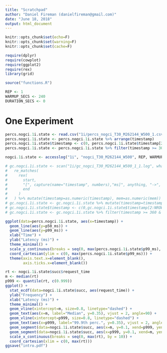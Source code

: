 ```yaml
---
title: "Scratchpad"
author: "Daniel Fireman (danielfireman@gmail.com)"
date: "June 18, 2018"
output: html_document
---
```


```r
knitr::opts_chunk$set(echo=F)
knitr::opts_chunk$set(warning=F)
knitr::opts_chunk$set(cache=F)

require(dplyr)
require(cowplot)
require(ggplot2)
require(rex)
library(grid)

source("functions.R")

REP <- 1
WARMUP_SECS <- 240
DURATION_SECS <- 0
```

# One Experiment

```r
percs.nogci.1i.state <- read.csv("1i/percs_nogci_T30_M262144_W500_1.csv")
percs.nogci.1i.state <- percs.nogci.1i.state %>% arrange(timestamp)
percs.nogci.1i.state$timestamp <- c(0, percs.nogci.1i.state$timestamp[2:NROW(percs.nogci.1i.state)]-percs.nogci.1i.state$timestamp[1])
percs.nogci.1i.state <- percs.nogci.1i.state %>% filter(timestamp >= 300 & timestamp <= 600)

nogci.1i.state <- accesslog("1i", "nogci_T30_M262144_W500", REP, WARMUP_SECS, DURATION_SECS) %>% na.omit()

# gc.nogci.1i.state <- scan("1i/gc_nogci_T30_M262144_W500_1_1.log", what = "character", sep = "\n") %>%
#   re_matches(
#     rex(
#       start,
#       "[", capture(name="timestamp", numbers),"ms]", anything, "->", capture(name="mem", numbers), "M", anything,
#       end
#     )
#   ) %>% mutate(timestamp=as.numeric(timestamp), mem=as.numeric(mem))
# gc.nogci.1i.state <- gc.nogci.1i.state %>% mutate(timestamp=timestamp/1000) %>% arrange(timestamp) %>% na.omit()
# gc.nogci.1i.state$timestamp <- c(0,gc.nogci.1i.state$timestamp[2:NROW(gc.nogci.1i.state)]-gc.nogci.1i.state$timestamp[1])
# gc.nogci.1i.state <- gc.nogci.1i.state %>% filter(timestamp >= 360 & timestamp <= 600)
```

```r
ggplot(data=percs.nogci.1i.state, aes(x=timestamp)) +
  geom_line(aes(y=p50_ms)) +
  geom_line(aes(y=p99_ms)) +
  xlab("Time") +
  ylab("Latency (ms)") +
  theme_minimal() +
  scale_y_continuous(breaks = seq(0, max(percs.nogci.1i.state$p99_ms), by = 10)) +
  coord_cartesian(ylim = c(0, max(percs.nogci.1i.state$p99_ms))) +
  theme(axis.text.x=element_blank(),
        axis.ticks.x=element_blank())
```

```r
rt <- nogci.1i.state$succ$request_time
m <- median(rt)
p999 <- quantile(rt, c(0.999))
ggplot() +
  stat_ecdf(data=nogci.1i.state$succ, aes(request_time)) +
  ylab("Frequency") +
  xlab("Latency (ms)") +
  theme_minimal() +
  geom_vline(xintercept=m, size=0.8, linetype="dashed") +
  geom_text(aes(x=m, label="Median", y=0.35), vjust = 2, angle=90) +
  geom_vline(xintercept=p999, size=0.8, linetype="dashed") +
  geom_text(aes(x=p999, label="99.9th perc.", y=0.35), vjust = 2, angle=90) + 
  geom_segment(data=nogci.1i.state$succ, aes(x=m, y=0.1, xend=p999, yend=0.1), arrow = arrow(), size=0.1, colour="darkgray") +
  geom_segment(data=nogci.1i.state$succ, aes(x=p999, y=0.1, xend=m, yend=0.1), arrow = arrow(), size=0.1, colour="darkgray") +
  scale_x_continuous(breaks = seq(0, max(rt), by = 10)) +
  coord_cartesian(xlim = c(0, max(rt)))
ggsave("intro.pdf")
```